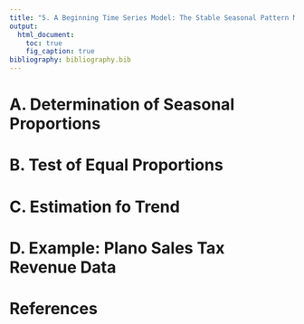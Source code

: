---
title: "5. A Beginning Time Series Model: The Stable Seasonal Pattern Model"  
output: 
  html_document:
    toc: true
    fig_caption: true
bibliography: bibliography.bib      
---

# A. Determination of Seasonal Proportions

# B. Test of Equal Proportions

# C. Estimation fo Trend

# D. Example: Plano Sales Tax Revenue Data

# References